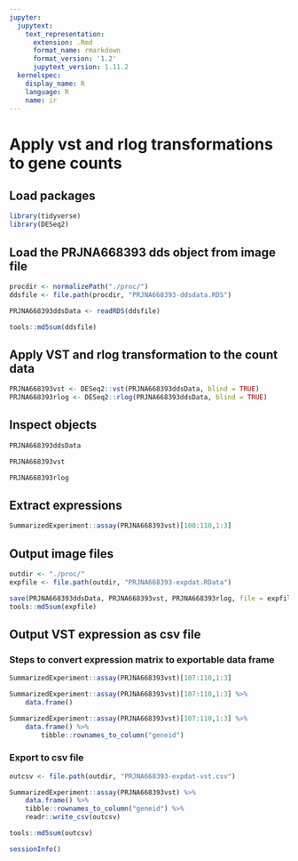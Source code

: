 ```yaml
---
jupyter:
  jupytext:
    text_representation:
      extension: .Rmd
      format_name: rmarkdown
      format_version: '1.2'
      jupytext_version: 1.11.2
  kernelspec:
    display_name: R
    language: R
    name: ir
---
```



# Apply vst and rlog transformations to gene counts


## Load packages

```r
library(tidyverse)
library(DESeq2)
```

## Load the PRJNA668393 dds object from image file

```r
procdir <- normalizePath("./proc/")
ddsfile <- file.path(procdir, "PRJNA668393-ddsdata.RDS")

PRJNA668393ddsData <- readRDS(ddsfile)

tools::md5sum(ddsfile)
```

## Apply VST and rlog transformation to the count data

```r
PRJNA668393vst <- DESeq2::vst(PRJNA668393ddsData, blind = TRUE)
PRJNA668393rlog <- DESeq2::rlog(PRJNA668393ddsData, blind = TRUE)
```

## Inspect objects

```r
PRJNA668393ddsData
```

```r
PRJNA668393vst
```

```r
PRJNA668393rlog
```

## Extract expressions

```r
SummarizedExperiment::assay(PRJNA668393vst)[100:110,1:3]
```

## Output image files

```r
outdir <- "./proc/"
expfile <- file.path(outdir, "PRJNA668393-expdat.RData")

save(PRJNA668393ddsData, PRJNA668393vst, PRJNA668393rlog, file = expfile)
tools::md5sum(expfile)
```
## Output VST expression as csv file


### Steps to convert expression matrix to exportable data frame

```r
SummarizedExperiment::assay(PRJNA668393vst)[107:110,1:3]
```

```r
SummarizedExperiment::assay(PRJNA668393vst)[107:110,1:3] %>%
    data.frame()
```

```r
SummarizedExperiment::assay(PRJNA668393vst)[107:110,1:3] %>%
    data.frame() %>%
        tibble::rownames_to_column("geneid") 
```

### Export to csv file

```r
outcsv <- file.path(outdir, "PRJNA668393-expdat-vst.csv")

SummarizedExperiment::assay(PRJNA668393vst) %>%
    data.frame() %>%
    tibble::rownames_to_column("geneid") %>%
    readr::write_csv(outcsv)

tools::md5sum(outcsv)
```




```r
sessionInfo()
```
